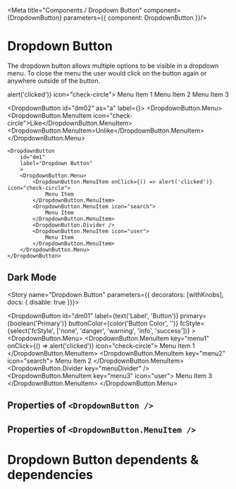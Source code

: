 


<Meta title="Components / Dropdown Button" component={DropdownButton}  parameters={{ component: DropdownButton }}/>

# Dropdown Button

The dropdown button allows multiple options to be visible in a dropdown menu.  To close the menu the user would click on the button again or anywhere outside of the button.
<p>
<DropdownButton
    id="dm01"
    label="Dropdown Button"
    >
    <DropdownButton.Menu>
        <DropdownButton.MenuItem key="menu1" onClick={() => alert('clicked')} icon="check-circle">
            Menu Item 1
        </DropdownButton.MenuItem>
        <DropdownButton.MenuItem key="menu2" icon="search">
            Menu Item 2
        </DropdownButton.MenuItem>
        <DropdownButton.Divider key="menuDivider" />
        <DropdownButton.MenuItem key="menu3" icon="user">
            Menu Item 3
        </DropdownButton.MenuItem>
    </DropdownButton.Menu>
</DropdownButton>
</p>


<DropdownButton id="dm02" as="a" label={<Icon icon="times" />}>
<DropdownButton.Menu>
    <DropdownButton.MenuItem icon="check-circle">Like</DropdownButton.MenuItem>
    <DropdownButton.MenuItem>Unlike</DropdownButton.MenuItem>
</DropdownButton.Menu>
</DropdownButton>

    <DropdownButton
        id="dm1"
        label="Dropdown Button"
        >
        <DropdownButton.Menu>
            <DropdownButton.MenuItem onClick={() => alert('clicked')} icon="check-circle">
                Menu Item
            </DropdownButton.MenuItem>
            <DropdownButton.MenuItem icon="search">
                Menu Item
            </DropdownButton.MenuItem>
            <DropdownButton.Divider />
            <DropdownButton.MenuItem icon="user">
                Menu Item
            </DropdownButton.MenuItem>
        </DropdownButton.Menu>
    </DropdownButton>



## Dark Mode

<DropdownButtonDark/>

<Story name="Dropdown Button" parameters={{ decorators: [withKnobs],  docs: { disable: true  }}}>
   
   <DropdownButton
    id="dm01"
    label={text('Label', 'Button')}
    primary={boolean('Primary')}
    buttonColor={color('Button Color', '')}
    fcStyle={select('fcStyle', ['none', 'danger', 'warning', 'info', 'success'])} 
    >
    <DropdownButton.Menu>
        <DropdownButton.MenuItem key="menu1" onClick={() => alert('clicked')} icon="check-circle">
            Menu Item 1
        </DropdownButton.MenuItem>
        <DropdownButton.MenuItem key="menu2" icon="search">
            Menu Item 2
        </DropdownButton.MenuItem>
        <DropdownButton.Divider key="menuDivider" />
        <DropdownButton.MenuItem key="menu3" icon="user">
            Menu Item 3
        </DropdownButton.MenuItem>
    </DropdownButton.Menu>
</DropdownButton>
</Story>

## Properties of `<DropdownButton />`

<Props of={DropdownButton} />

## Properties of `<DropdownButton.MenuItem />`

<Props of={MenuItem} />

# Dropdown Button dependents & dependencies
<DependenciesTable titleDependencies='Dependencies' titleDependents='Dependents' of={DropdownButton} />
